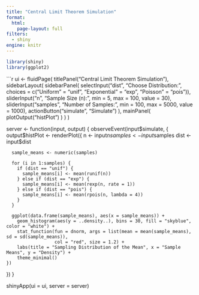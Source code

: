 ```yaml
---
title: "Central Limit Theorem Simulation"
format: 
  html: 
    page-layout: full
filters:
  - shiny
engine: knitr
---
```


```r
library(shiny)
library(ggplot2)
```


```r
ui <- fluidPage(
  titlePanel("Central Limit Theorem Simulation"),
  sidebarLayout(
    sidebarPanel(
      selectInput("dist", "Choose Distribution:",
                  choices = c("Uniform" = "unif", "Exponential" = "exp", "Poisson" = "pois")),
      sliderInput("n", "Sample Size (n):", min = 5, max = 100, value = 30),
      sliderInput("samples", "Number of Samples:", min = 100, max = 5000, value = 1000),
      actionButton("simulate", "Simulate")
    ),
    mainPanel(
      plotOutput("histPlot")
    )
  )
)

server <- function(input, output) {
  observeEvent(input$simulate, {
    output$histPlot <- renderPlot({
      n <- input$n
      samples <- input$samples
      dist <- input$dist
      
      sample_means <- numeric(samples)
      
      for (i in 1:samples) {
        if (dist == "unif") {
          sample_means[i] <- mean(runif(n))
        } else if (dist == "exp") {
          sample_means[i] <- mean(rexp(n, rate = 1))
        } else if (dist == "pois") {
          sample_means[i] <- mean(rpois(n, lambda = 4))
        }
      }
      
      ggplot(data.frame(sample_means), aes(x = sample_means)) +
        geom_histogram(aes(y = ..density..), bins = 30, fill = "skyblue", color = "white") +
        stat_function(fun = dnorm, args = list(mean = mean(sample_means), sd = sd(sample_means)),
                      col = "red", size = 1.2) +
        labs(title = "Sampling Distribution of the Mean", x = "Sample Means", y = "Density") +
        theme_minimal()
    })
  })
}

shinyApp(ui = ui, server = server)